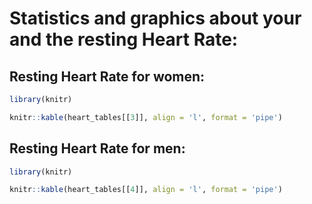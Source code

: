 # Statistics and graphics about your and the resting Heart Rate:

## Resting Heart Rate for women:
```r
library(knitr)

knitr::kable(heart_tables[[3]], align = 'l', format = 'pipe')
```

## Resting Heart Rate for men:
```r
library(knitr)

knitr::kable(heart_tables[[4]], align = 'l', format = 'pipe')
```


